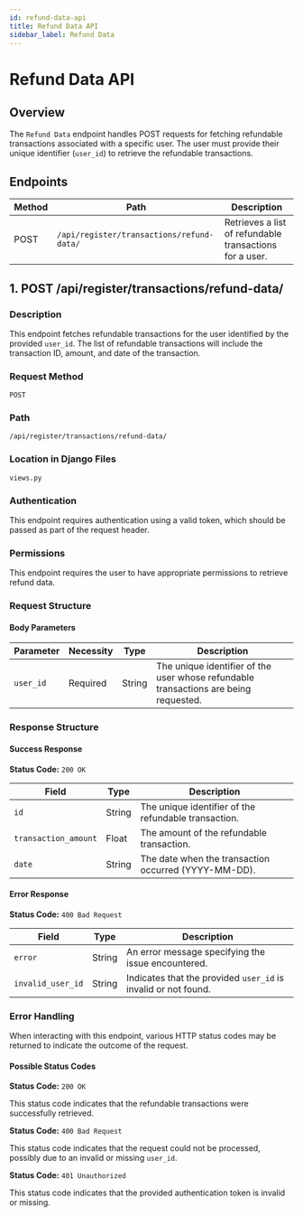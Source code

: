 ```yaml
---
id: refund-data-api
title: Refund Data API
sidebar_label: Refund Data
---
```


# Refund Data API

## Overview

The `Refund Data` endpoint handles POST requests for fetching refundable transactions associated with a specific user. The user must provide their unique identifier (`user_id`) to retrieve the refundable transactions.

## Endpoints

| Method | Path                                    | Description                                         |
|--------|-----------------------------------------|-----------------------------------------------------|
| POST   | `/api/register/transactions/refund-data/` | Retrieves a list of refundable transactions for a user. |

## 1. POST /api/register/transactions/refund-data/

### Description

This endpoint fetches refundable transactions for the user identified by the provided `user_id`. The list of refundable transactions will include the transaction ID, amount, and date of the transaction.

### Request Method

`POST`

### Path

`/api/register/transactions/refund-data/`

### Location in Django Files

`views.py`

### Authentication

This endpoint requires authentication using a valid token, which should be passed as part of the request header.

### Permissions

This endpoint requires the user to have appropriate permissions to retrieve refund data.

### Request Structure

#### Body Parameters

| Parameter  | Necessity | Type   | Description                                         |
|------------|-----------|--------|-----------------------------------------------------|
| `user_id`  | Required  | String | The unique identifier of the user whose refundable transactions are being requested. |

### Response Structure

#### Success Response

**Status Code:** `200 OK`

| Field                  | Type    | Description                                         |
|------------------------|---------|-----------------------------------------------------|
| `id`                   | String  | The unique identifier of the refundable transaction.|
| `transaction_amount`    | Float   | The amount of the refundable transaction.           |
| `date`                 | String  | The date when the transaction occurred (YYYY-MM-DD).|

#### Error Response

**Status Code:** `400 Bad Request`

| Field            | Type    | Description                                         |
|------------------|---------|-----------------------------------------------------|
| `error`          | String  | An error message specifying the issue encountered.  |
| `invalid_user_id`| String  | Indicates that the provided `user_id` is invalid or not found. |

### Error Handling

When interacting with this endpoint, various HTTP status codes may be returned to indicate the outcome of the request.

#### Possible Status Codes

**Status Code:** `200 OK`

This status code indicates that the refundable transactions were successfully retrieved.

**Status Code:** `400 Bad Request`

This status code indicates that the request could not be processed, possibly due to an invalid or missing `user_id`.

**Status Code:** `401 Unauthorized`

This status code indicates that the provided authentication token is invalid or missing.
